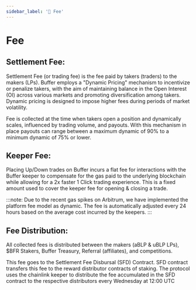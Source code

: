 ```yaml
---
sidebar_label: '📖 Fee'
---
```


# Fee

## Settlement Fee:

Settlement Fee (or trading fee) is the fee paid by takers (traders) to the makers (LPs). 
Buffer employs a "Dynamic Pricing" mechanism to incentivize or penalize takers, with the aim of maintaining balance in the Open Interest (OI)
across various markets and promoting diversification among takers. 
Dynamic pricing is designed to impose higher fees during periods of market volatility. 

Fee is collected at the time when takers open a position and dynamically scales, influenced by trading volume, and payouts.
With this mechanism in place payouts can range between a maximum dynamic of 90% to a minimum dynamic of 75% or lower.


## Keeper Fee:

Placing Up/Down trades on Buffer incurs a flat fee for interactions with the Buffer keeper to compensate for the gas paid to the underlying blockchain while allowing for a 2x faster 1 Click trading experience. 
This is a fixed amount used to cover the keeper fee for opening & closing a trade. 

:::note:
Due to the recent gas spikes on Arbitrum, we have implemented the platform fee model as dynamic. 
The fee is automatically adjusted every 24 hours based on the average cost incurred by the keepers.
:::


## Fee Distribution:

All collected fees is distributed between the makers (aBLP & uBLP LPs), $BFR Stakers, Buffer Treasury, Referral (affiliates), and competitions. 

This fee goes to the Settlement Fee Disbursal (SFD) Contract. SFD contract transfers this fee to the reward distributor contracts of staking.
The protocol uses the chainlink keeper to distribute the fee accumulated in the SFD contract to the respective distributors every Wednesday at 12:00 UTC